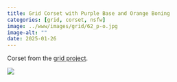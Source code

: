```yaml
---
title: Grid Corset with Purple Base and Orange Boning
categories: [grid, corset, nsfw]
image: ../www/images/grid/62_p-o.jpg
image-alt: ""
date: 2025-01-26
---
```


Corset from the [grid project](/posts/2025-01-27_grid-project.html).

![](../www/images/grid/62_p-o.jpg)

